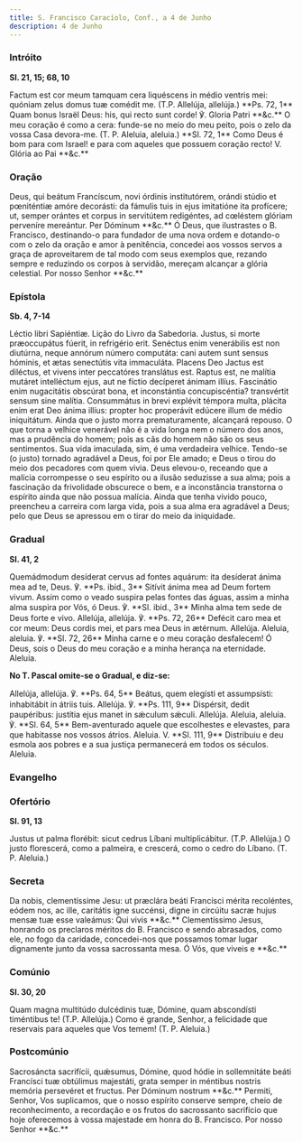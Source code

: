 ```yaml
---
title: S. Francisco Caracíolo, Conf., a 4 de Junho
description: 4 de Junho
---
```


### Intróito

**Sl. 21, 15; 68, 10**

<div class="grid grid-cols-2 gap-5">
  <span class="text-justify">
    Factum est cor meum tamquam cera liquéscens in médio ventris mei: quóniam
    zelus domus tuæ comédit me. (T.P. Allelúja, allelúja.) **Ps. 72, 1** Quam
    bonus Israël Deus: his, qui recto sunt corde! ℣. Gloria Patri **&c.**
  </span>
  <span class="text-justify">
    O meu coração é como a cera: funde-se no meio do meu peito, pois o zelo da
    vossa Casa devora-me. (T. P. Aleluia, aleluia.) **Sl. 72, 1** Como Deus é
    bom para com Israel! e para com aqueles que possuem coração recto! V. Glória
    ao Pai **&c.**
  </span>
</div>

### Oração

<div class="grid grid-cols-2 gap-5">
  <span class="text-justify">
    Deus, qui beátum Francíscum, novi órdinis institutórem, orándi stúdio et
    pœniténtiæ amóre decorásti: da fámulis tuis in ejus imitatióne ita
    profícere; ut, semper orántes et corpus in servitútem redigéntes, ad
    cœléstem glóriam perveníre mereántur. Per Dóminum **&c.**
  </span>
  <span class="text-justify">
    Ó Deus, que ilustrastes o B. Francisco, destinando-o para fundador de uma
    nova ordem e dotando-o com o zelo da oração e amor à penitência, concedei
    aos vossos servos a graça de aproveitarem de tal modo com seus exemplos que,
    rezando sempre e reduzindo os corpos à servidão, mereçam alcançar a glória
    celestial. Por nosso Senhor **&c.**
  </span>
</div>

### Epístola

**Sb. 4, 7-14**

<div class="grid grid-cols-2 gap-5">
  <span class="text-justify">Léctio libri Sapiéntiæ.</span>
  <span class="text-justify">Lição do Livro da Sabedoria.</span>
  <span class="text-justify">
    Justus, si morte præoccupátus fúerit, in refrigério erit. Senéctus enim
    venerábilis est non diutúrna, neque annórum número computáta: cani autem
    sunt sensus hóminis, et ætas senectútis vita immaculáta. Placens Deo Jactus
    est diléctus, et vivens inter peccatóres translátus est. Raptus est, ne
    malítia mutáret intelléctum ejus, aut ne fíctio decíperet ánimam illíus.
    Fascinátio enim nugacitátis obscúrat bona, et inconstántia concupiscéntia?
    transvértit sensum sine malítia. Consummátus in brevi explévit témpora
    multa, plácita enim erat Deo ánima illíus: propter hoc properávit edúcere
    illum de médio iniquitátum.
  </span>
  <span class="text-justify">
    Ainda que o justo morra prematuramente, alcançará repouso. O que torna a
    velhice venerável não é a vida longa nem o número dos anos, mas a prudência
    do homem; pois as cãs do homem não são os seus sentimentos. Sua vida
    imaculada, sim, é uma verdadeira velhice. Tendo-se (o justo) tornado
    agradável a Deus, foi por Ele amado; e Deus o tirou do meio dos pecadores
    com quem vivia. Deus elevou-o, receando que a malícia corrompesse o seu
    espírito ou a ilusão seduzisse a sua alma; pois a fascinação da frivolidade
    obscurece o bem, e a inconstância transtorna o espírito ainda que não possua
    malícia. Ainda que tenha vivido pouco, preencheu a carreira com larga vida,
    pois a sua alma era agradável a Deus; pelo que Deus se apressou em o tirar
    do meio da iniquidade.
  </span>
</div>

### Gradual

**Sl. 41, 2**

<div class="grid grid-cols-2 gap-5">
  <span class="text-justify">
    Quemádmodum desíderat cervus ad fontes aquárum: ita desíderat ánima mea ad
    te, Deus. ℣. **Ps. ibid., 3** Sitívit ánima mea ad Deum fortem vivum.
  </span>
  <span class="text-justify">
    Assim como o veado suspira pelas fontes das águas, assim a minha alma
    suspira por Vós, ó Deus. ℣. **Sl. ibid., 3** Minha alma tem sede de Deus
    forte e vivo.
  </span>
  <span class="text-justify">
    Allelúja, allelúja. ℣. **Ps. 72, 26** Defécit caro mea et cor meum: Deus
    cordis mei, et pars mea Deus in ætérnum. Allelúja.
  </span>
  <span class="text-justify">
    Aleluia, aleluia. ℣. **Sl. 72, 26** Minha carne e o meu coração desfalecem!
    Ó Deus, sois o Deus do meu coração e a minha herança na eternidade. Aleluia.
  </span>
</div>

**No T. Pascal omite-se o Gradual, e diz-se:**

<div class="grid grid-cols-2 gap-5">
  <span class="text-justify">
    Allelúja, allelúja. ℣. **Ps. 64, 5** Beátus, quem elegísti et assumpsísti:
    inhabitábit in átriis tuis. Allelúja. ℣. **Ps. 111, 9** Dispérsit, dedit
    paupéribus: justítia ejus manet in sǽculum sǽculi. Allelúja.
  </span>
  <span class="text-justify">
    Aleluia, aleluia. ℣. **Sl. 64, 5** Bem-aventurado aquele que escolhestes e
    elevastes, para que habitasse nos vossos átrios. Aleluia. V. **Sl. 111, 9**
    Distribuiu e deu esmola aos pobres e a sua justiça permanecerá em todos os
    séculos. Aleluia.
  </span>
</div>

### Evangelho


<LinkCard
  href="/missal/comum/14confessoresnaopontifices1#evangelho"
  title="Confessores não Pontífices - Missa Os justi"
/>

### Ofertório

**Sl. 91, 13**

<div class="grid grid-cols-2 gap-5">
  <span class="text-justify">
    Justus ut palma florébit: sicut cedrus Líbani multiplicábitur. (T.P.
    Allelúja.)
  </span>
  <span class="text-justify">
    O justo florescerá, como a palmeira, e crescerá, como o cedro do Líbano. (T.
    P. Aleluia.)
  </span>
</div>

### Secreta

<div class="grid grid-cols-2 gap-5">
  <span class="text-justify">
    Da nobis, clementíssime Jesu: ut præclára beáti Francísci mérita recoléntes,
    eódem nos, ac ille, caritátis igne succénsi, digne in circúitu sacræ hujus
    mensæ tuæ esse valeámus: Qui vivis **&c.**
  </span>
  <span class="text-justify">
    Clementíssimo Jesus, honrando os preclaros méritos do B. Francisco e sendo
    abrasados, como ele, no fogo da caridade, concedei-nos que possamos tomar
    lugar dignamente junto da vossa sacrossanta mesa. Ó Vós, que viveis e
    **&c.**
  </span>
</div>

### Comúnio

**Sl. 30, 20**

<div class="grid grid-cols-2 gap-5">
  <span class="text-justify">
    Quam magna multitúdo dulcédinis tuæ, Dómine, quam abscondísti timéntibus te!
    (T.P. Allelúja.)
  </span>
  <span class="text-justify">
    Como é grande, Senhor, a felicidade que reservais para aqueles que Vos
    temem! (T. P. Aleluia.)
  </span>
</div>

### Postcomúnio

<div class="grid grid-cols-2 gap-5">
  <span class="text-justify">
    Sacrosáncta sacrifícii, quǽsumus, Dómine, quod hódie in sollemnitáte beáti
    Francísci tuæ obtúlimus majestáti, grata semper in méntibus nostris memória
    persevéret et fructus. Per Dóminum nostrum **&c.**
  </span>
  <span class="text-justify">
    Permiti, Senhor, Vos suplicamos, que o nosso espírito conserve sempre, cheio
    de reconhecimento, a recordação e os frutos do sacrossanto sacrifício que
    hoje oferecemos à vossa majestade em honra do B. Francisco. Por nosso Senhor
    **&c.**
  </span>
</div>
